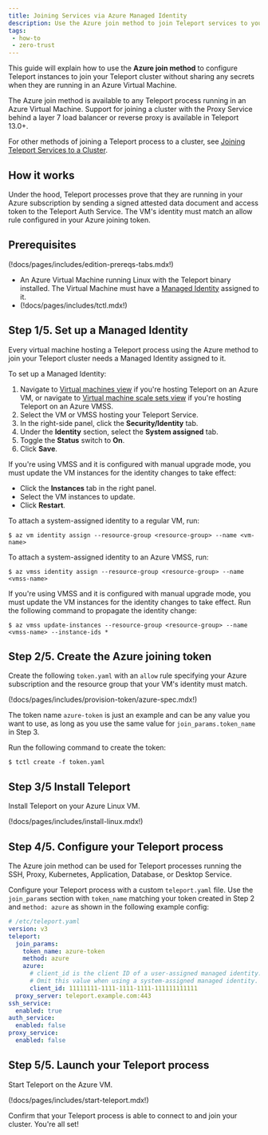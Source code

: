 ```yaml
---
title: Joining Services via Azure Managed Identity
description: Use the Azure join method to join Teleport services to your Teleport cluster on Azure
tags:
 - how-to
 - zero-trust
---
```


This guide will explain how to use the **Azure join method** to configure
Teleport instances to join your Teleport cluster without sharing any secrets
when they are running in an Azure Virtual Machine.

The Azure join method is available to any Teleport process running in an
Azure Virtual Machine. Support for joining a cluster with the Proxy Service
behind a layer 7 load balancer or reverse proxy is available in Teleport 13.0+.

For other methods of joining a Teleport process to a cluster, see [Joining
Teleport Services to a Cluster](agents.mdx).

## How it works

Under the hood, Teleport processes prove that they are running in your Azure
subscription by sending a signed attested data document and access token to the
Teleport Auth Service. The VM's identity must match an allow rule configured in
your Azure joining token.

## Prerequisites

(!docs/pages/includes/edition-prereqs-tabs.mdx!)

- An Azure Virtual Machine running Linux with the Teleport binary installed. The
  Virtual Machine must have a [Managed
  Identity](https://learn.microsoft.com/en-us/azure/active-directory/managed-identities-azure-resources/overview)
  assigned to it.
- (!docs/pages/includes/tctl.mdx!)

## Step 1/5. Set up a Managed Identity

Every virtual machine hosting a Teleport process using the Azure method to join
your Teleport cluster needs a Managed Identity assigned to it.

<Tabs>
<TabItem label="Azure Portal">

To set up a Managed Identity:
1. Navigate to [Virtual machines view](https://portal.azure.com/#view/HubsExtension/BrowseResource/resourceType/Microsoft.Compute%2FVirtualMachines)
if you're hosting Teleport on an Azure VM,
or navigate to [Virtual machine scale sets view](https://portal.azure.com/#view/HubsExtension/BrowseResource/resourceType/Microsoft.Compute%2FVirtualMachineScaleSets)
if you're hosting Teleport on an Azure VMSS.
2. Select the VM or VMSS hosting your Teleport Service.
3. In the right-side panel, click the **Security/Identity** tab.
4. Under the **Identity** section, select the **System assigned** tab.
5. Toggle the **Status** switch to **On**.
6. Click **Save**.

If you're using VMSS and it is configured with manual upgrade mode, you must
update the VM instances for the identity changes to take effect:
- Click the **Instances** tab in the right panel.
- Select the VM instances to update.
- Click **Restart**.

</TabItem>
<TabItem label="Azure CLI">

To attach a system-assigned identity to a regular VM, run:

```code
$ az vm identity assign --resource-group <resource-group> --name <vm-name>
```

To attach a system-assigned identity to an Azure VMSS, run:

```code
$ az vmss identity assign --resource-group <resource-group> --name <vmss-name>
```

If you're using VMSS and it is configured with manual upgrade mode, you must
update the VM instances for the identity changes to take effect. Run the following
command to propagate the identity change:

```code
$ az vmss update-instances --resource-group <resource-group> --name <vmss-name> --instance-ids *
```

</TabItem>
</Tabs>

## Step 2/5. Create the Azure joining token

Create the following `token.yaml` with an `allow` rule specifying your Azure
subscription and the resource group that your VM's identity must match.

(!docs/pages/includes/provision-token/azure-spec.mdx!)

The token name `azure-token` is just an example and can be any value you want to
use, as long as you use the same value for `join_params.token_name` in Step 3.

Run the following command to create the token:

```code
$ tctl create -f token.yaml
```

## Step 3/5 Install Teleport

Install Teleport on your Azure Linux VM.

(!docs/pages/includes/install-linux.mdx!)

## Step 4/5. Configure your Teleport process

The Azure join method can be used for Teleport processes running the SSH, Proxy,
Kubernetes, Application, Database, or Desktop Service.

Configure your Teleport process with a custom `teleport.yaml` file. Use the
`join_params` section with `token_name` matching your token created in Step 2
and `method: azure` as shown in the following example config:

```yaml
# /etc/teleport.yaml
version: v3
teleport:
  join_params:
    token_name: azure-token
    method: azure
    azure:
      # client_id is the client ID of a user-assigned managed identity.
      # Omit this value when using a system-assigned managed identity.
      client_id: 11111111-1111-1111-1111-111111111111
  proxy_server: teleport.example.com:443
ssh_service:
  enabled: true
auth_service:
  enabled: false
proxy_service:
  enabled: false
```

## Step 5/5. Launch your Teleport process

Start Teleport on the Azure VM.

(!docs/pages/includes/start-teleport.mdx!)

Confirm that your Teleport process is able to connect to and join your cluster.
You're all set!
